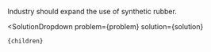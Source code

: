 

Industry should expand the use of synthetic rubber.

  <SolutionDropdown 
    problem={problem} 
    solution={solution}
  >
    {children}
  </SolutionDropdown>